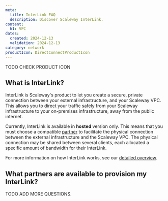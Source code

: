 ```yaml
---
meta:
  title: InterLink FAQ
  description: Discover Scaleway InterLink.
content:
  h1: VPC
dates:
  created: 2024-12-13
  validation: 2024-12-13
category: network
productIcon: DirectConnectProductIcon
---
```


TODO CHECK PRODUCT ICON 

## What is InterLink?

InterLink is Scaleway's product to let you create a secure, private connection between your external infrastructure, and your Scaleway VPC. This allows you to direct your traffic safely from your Scaleway infrastructure to your on-premises infrastructure, away from the public internet.

Currently, InterLink is available in **hosted** version only. This means that you must choose a compatible [partner](/network/interlink/concepts/#partner) to facilitate the physical connection between the external infrastructure and the Scaleway VPC. The physical connection may be shared between several clients, each allocated a specific amount of bandwidth for their InterLink.

<Lightbox src="scaleway-interlink-diag-simple.webp" alt="A diagram shows how a Scaleway VPC, to the left, can be attached to an InterLink, which then connects to external customer infrastructure." />

For more information on how InterLink works, see our [detailed overview](/network/ipam/reference-content/overview/).

## What partners are available to provision my InterLink?

TODO ADD MORE QUESTIONS.